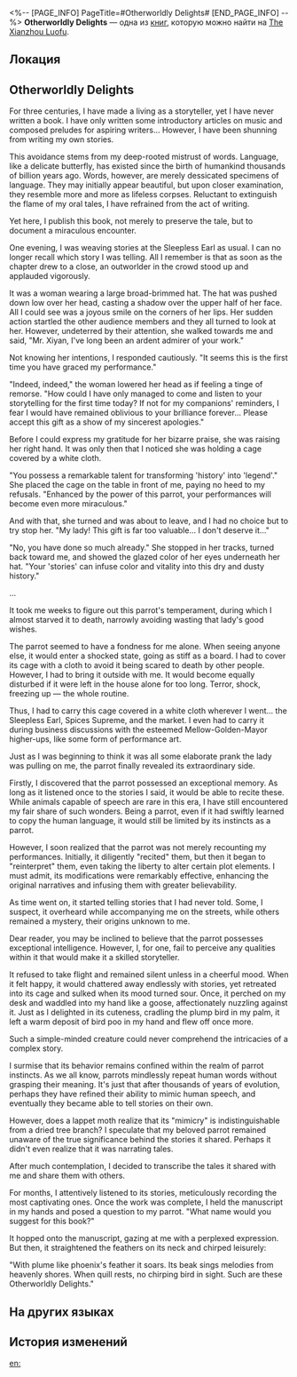 <%-- [PAGE_INFO]
PageTitle=#Otherworldly Delights#
[END_PAGE_INFO] --%>
{{Дополнить}}
{{Книга Инфобокс
|id           = 270
|partIds      = 190520
|Название     = 
|Изображение  = Иконка Пергамент Сяньчжоу.png
|Мир          = The Xianzhou Luofu
|Томов        = 1
|Автор        = <!--нужно добавить-->
|Описание     = A collection of supernatural stories written by Mr. Xiyan.
|Том1         = {{tx}}
|Источник1    = {{tx|Отсутствует источник}}
|Персонажи    = 
|Фракции      = 
}}
'''Otherworldly Delights''' — одна из [[Книги|книг]], которую можно найти на [[The Xianzhou Luofu]].

==Локация==
{{Отметка карты|<!--название карты-->|<!--id отметки-->}}

==Otherworldly Delights==
For three centuries, I have made a living as a storyteller, yet I have never written a book. I have only written some introductory articles on music and composed preludes for aspiring writers... However, I have been shunning from writing my own stories.

This avoidance stems from my deep-rooted mistrust of words. Language, like a delicate butterfly, has existed since the birth of humankind thousands of billion years ago. Words, however, are merely dessicated specimens of language. They may initially appear beautiful, but upon closer examination, they resemble more and more as lifeless corpses. Reluctant to extinguish the flame of my oral tales, I have refrained from the act of writing.

Yet here, I publish this book, not merely to preserve the tale, but to document a miraculous encounter.

One evening, I was weaving stories at the Sleepless Earl as usual. I can no longer recall which story I was telling. All I remember is that as soon as the chapter drew to a close, an outworlder in the crowd stood up and applauded vigorously.

It was a woman wearing a large broad-brimmed hat. The hat was pushed down low over her head, casting a shadow over the upper half of her face. All I could see was a joyous smile on the corners of her lips. Her sudden action startled the other audience members and they all turned to look at her. However, undeterred by their attention, she walked towards me and said, "Mr. Xiyan, I've long been an ardent admirer of your work."

Not knowing her intentions, I responded cautiously. "It seems this is the first time you have graced my performance."

"Indeed, indeed," the woman lowered her head as if feeling a tinge of remorse. "How could I have only managed to come and listen to your storytelling for the first time today? If not for my companions' reminders, I fear I would have remained oblivious to your brilliance forever... Please accept this gift as a show of my sincerest apologies."

Before I could express my gratitude for her bizarre praise, she was raising her right hand. It was only then that I noticed she was holding a cage covered by a white cloth.

"You possess a remarkable talent for transforming 'history' into 'legend'." She placed the cage on the table in front of me, paying no heed to my refusals. "Enhanced by the power of this parrot, your performances will become even more miraculous."

And with that, she turned and was about to leave, and I had no choice but to try stop her. "My lady! This gift is far too valuable... I don't deserve it..."

"No, you have done so much already." She stopped in her tracks, turned back toward me, and showed the glazed color of her eyes underneath her hat. "Your 'stories' can infuse color and vitality into this dry and dusty history."

...

It took me weeks to figure out this parrot's temperament, during which I almost starved it to death, narrowly avoiding wasting that lady's good wishes.

The parrot seemed to have a fondness for me alone. When seeing anyone else, it would enter a shocked state, going as stiff as a board. I had to cover its cage with a cloth to avoid it being scared to death by other people. However, I had to bring it outside with me. It would become equally disturbed if it were left in the house alone for too long. Terror, shock, freezing up &mdash; the whole routine.

Thus, I had to carry this cage covered in a white cloth wherever I went... the Sleepless Earl, Spices Supreme, and the market. I even had to carry it during business discussions with the esteemed Mellow-Golden-Mayor higher-ups, like some form of performance art.

Just as I was beginning to think it was all some elaborate prank the lady was pulling on me, the parrot finally revealed its extraordinary side.

Firstly, I discovered that the parrot possessed an exceptional memory. As long as it listened once to the stories I said, it would be able to recite these. While animals capable of speech are rare in this era, I have still encountered my fair share of such wonders. Being a parrot, even if it had swiftly learned to copy the human language, it would still be limited by its instincts as a parrot.

However, I soon realized that the parrot was not merely recounting my performances. Initially, it diligently "recited" them, but then it began to "reinterpret" them, even taking the liberty to alter certain plot elements. I must admit, its modifications were remarkably effective, enhancing the original narratives and infusing them with greater believability.

As time went on, it started telling stories that I had never told. Some, I suspect, it overheard while accompanying me on the streets, while others remained a mystery, their origins unknown to me.

Dear reader, you may be inclined to believe that the parrot possesses exceptional intelligence. However, I, for one, fail to perceive any qualities within it that would make it a skilled storyteller.

It refused to take flight and remained silent unless in a cheerful mood. When it felt happy, it would chattered away endlessly with stories, yet retreated into its cage and sulked when its mood turned sour. Once, it perched on my desk and waddled into my hand like a goose, affectionately nuzzling against it. Just as I delighted in its cuteness, cradling the plump bird in my palm, it left a warm deposit of bird poo in my hand and flew off once more.

Such a simple-minded creature could never comprehend the intricacies of a complex story.

I surmise that its behavior remains confined within the realm of parrot instincts. As we all know, parrots mindlessly repeat human words without grasping their meaning. It's just that after thousands of years of evolution, perhaps they have refined their ability to mimic human speech, and eventually they became able to tell stories on their own.

However, does a lappet moth realize that its "mimicry" is indistinguishable from a dried tree branch? I speculate that my beloved parrot remained unaware of the true significance behind the stories it shared. Perhaps it didn't even realize that it was narrating tales.

After much contemplation, I decided to transcribe the tales it shared with me and share them with others.

For months, I attentively listened to its stories, meticulously recording the most captivating ones. Once the work was complete, I held the manuscript in my hands and posed a question to my parrot. "What name would you suggest for this book?"

It hopped onto the manuscript, gazing at me with a perplexed expression. But then, it straightened the feathers on its neck and chirped leisurely:

"With plume like phoenix's feather it soars. Its beak sings melodies from heavenly shores. When quill rests, no chirping bird in sight. Such are these Otherworldly Delights."

==На других языках==
{{На других языках
|en   = Otherworldly Delights
|zhs  = 厌作人间语
|zht  = 厭作人間語
|ja   = 世の言葉を嫌う
|ko   = 타계의 즐거움
|es   = Deleites de otro mundo
|fr   = Délices d'un autre monde
|ru   = Потусторонний восторг
|th   = เอือมระอาภาษามนุษย์
|vi   = Ngôn Ngữ Nhân Gian Đáng Ghét
|de   = Unirdische Vergnügen
|id   = Bahasa Anti Manusia
|pt   = Maravilhas de Outros Mundos
}}

==История изменений==
{{История изменений|3.5}}

[[en:]]